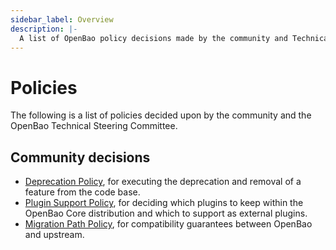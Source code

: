 ```yaml
---
sidebar_label: Overview
description: |-
  A list of OpenBao policy decisions made by the community and Technical Steering Committee.
---
```


# Policies

The following is a list of policies decided upon by the community and the
OpenBao Technical Steering Committee.

## Community decisions

 - [Deprecation Policy](/docs/policies/deprecation), for executing the
   deprecation and removal of a feature from the code base.
 - [Plugin Support Policy](/docs/policies/plugins), for deciding which
   plugins to keep within the OpenBao Core distribution and which to support
   as external plugins.
 - [Migration Path Policy](/docs/policies/migration), for compatibility
   guarantees between OpenBao and upstream.
